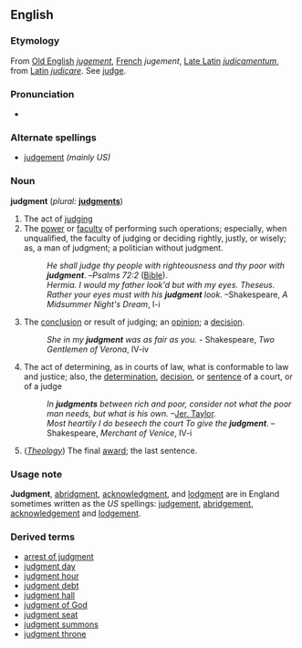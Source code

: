 ==English==

===Etymology===
From [[Old English]] ''[[jugement]]'', [[French]] ''jugement'', [[Late Latin]] ''[[judicamentum]]'', from [[Latin]] ''[[judicare]]''. See [[judge]].

===Pronunciation===
*{{AHD|/jŭj'mənt/}}

===Alternate spellings===
*[[judgement]] ''(mainly US)''

===Noun===
'''judgment''' (''plural:'' '''[[judgments]]''')
# The act of [[judge|judging]]
# The [[power]] or [[faculty]] of performing such operations; especially, when unqualified, the faculty of judging or deciding rightly, justly, or wisely; as, a man of judgment; a politician without judgment.
#:''He shall judge thy people with righteousness and thy poor with '''judgment'''''. &ndash;''Psalms 72:2'' ([[Bible]]).
#:''Hermia. I would my father look'd but with my eyes. Theseus. Rather your eyes must with his '''judgment''' look.'' &ndash;Shakespeare, ''A Midsummer Night's Dream'', I-i
# The [[conclusion]] or result of judging; an [[opinion]]; a [[decision]].
#:''She in my '''judgment''' was as fair as you.'' - Shakespeare, ''Two Gentlemen of Verona'', IV-iv
# The act of determining, as in courts of law, what is conformable to law and justice; also, the [[determination]], [[decision]], or [[sentence]] of a court, or of a judge
#:''In '''judgments''' between rich and poor, consider not what the poor man needs, but what is his own.'' &ndash;[[Jer. Taylor]].
#:''Most heartily I do beseech the court To give the '''judgment'''''. &ndash;Shakespeare, ''Merchant of Venice'', IV-i
# (''[[Theology]]'') The final [[award]]; the last sentence. 

===Usage note===
'''Judgment''', [[abridgment]], [[acknowledgment]], and [[lodgment]] are in England sometimes written as the ''US'' spellings: [[judgement]], [[abridgement]], [[acknowledgement]] and [[lodgement]].

===Derived terms===
*[[arrest of judgment]]
*[[judgment day]]
*[[judgment hour]]
*[[judgment debt]]
*[[judgment hall]]
*[[judgment of God]]
*[[judgment seat]]
*[[judgment summons]]
*[[judgment throne]]

<!-- move these to separate pages
#(''[[Theology]]'') Judgment day, the last day, or period when final judgment will be pronounced on the subjects of God's moral government. -- 
#(''[[Law]]'') Judgment debt, a debt secured to the creditor by a judge's order. 
#'''Judgment''' hall, a hall where courts are held.
#'''Judgment''' seat, the seat or bench on which judges sit in court; hence, a court; a tribunal. 
#:*We shall all stand before the '''judgment''' seat of Christ. ''Romans xiv. 10'' ([[Bible]]).
#(''[[Law]]'') '''Judgment''' summons, a proceeding by a '''judgment''' creditor against a '''judgment''' debtor upon an unsatisfied '''judgment'''. 
#(''[[Law]]'')Arrest of '''judgment'''. See under [[Arrest]].
#'''Judgment''' of God, a term formerly applied to extraordinary trials of secret crimes, as by arms and single combat, by ordeal, etc.; it being imagined that God would work miracles to vindicate innocence. See under [[Ordeal]].
-->

{{webster}}